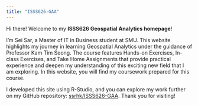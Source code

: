 ```yaml
---
title: "ISSS626-GAA"
---
```


Hi there! Welcome to my **ISSS626 Geospatial Analytics homepage**!

I’m Sei Sar, a Master of IT in Business student at SMU. This website highlights my journey in learning Geospatial Analytics under the guidance of Professor Kam Tim Seong. The course features Hands-on Exercises, In-class Exercises, and Take Home Assignments that provide practical experience and deepen my understanding of this exciting new field that I am exploring. In this website, you will find my coursework prepared for this course.

I developed this site using R-Studio, and you can explore my work further on my GitHub repository: [ssrhk/ISSS626-GAA](https://github.com/ssrhk/ISSS626-GAA). Thank you for visiting!
